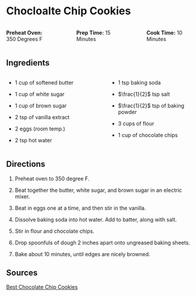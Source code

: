 # Chocloalte Chip Cookies {.unnumbered}

::: columns
::: {.column width="30%"}
**Preheat Oven:** 350 Degrees F
:::

::: {.column width="5%"}
:::

::: {.column width="30%"}
**Prep Time:** 15 Minutes
:::

::: {.column width="5%"}
:::

::: {.column width="30%"}
**Cook Time:** 10 Minutes
:::
:::

## Ingredients 

::: columns
::: {.column width="48%"}

* 1 cup of softened butter

* 1 cup of white sugar

* 1 cup of brown sugar

* 2 tsp of vanilla extract

* 2 eggs (room temp.)

* 2 tsp hot water

:::

::: {.column width="2%"}
:::

::: {.column width="48%"}

* 1 tsp baking soda

* $\frac{1}{2}$ tsp salt

* $\frac{1}{2}$ tsp of baking powder

* 3 cups of flour

* 1 cup of chocolate chips

:::
:::

## Directions

1. Preheat oven to 350 degree F.

2. Beat together the butter, white sugar, and brown sugar in an electric mixer. 

3. Beat in eggs one at a time, and then stir in the vanilla. 

4. Dissolve baking soda into hot water. Add to batter, along with salt. 

5. Stir in flour and chocolate chips.

6. Drop spoonfuls of dough 2 inches apart onto ungreased baking sheets.

7. Bake about 10 minutes, until edges are nicely browned. 

## Sources

[Best Chocolate Chip Cookies](https://www.allrecipes.com/recipe/10813/best-chocolate-chip-cookies/)


